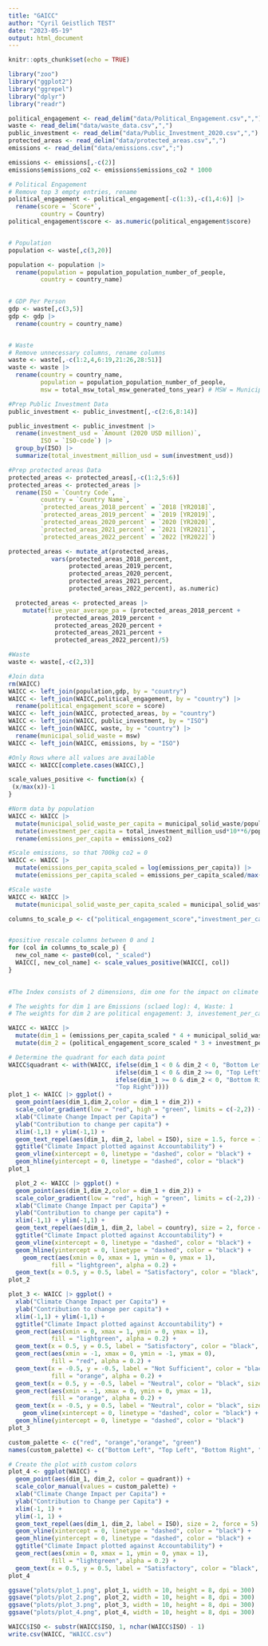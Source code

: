 ```yaml
---
title: "GAICC"
author: "Cyril Geistlich TEST"
date: "2023-05-19"
output: html_document
---
```


```r
knitr::opts_chunk$set(echo = TRUE)
```

```r
library("zoo")
library("ggplot2")
library("ggrepel")
library("dplyr")
library("readr")

```


```r

political_engagement <- read_delim("data/Political_Engagement.csv",",")
waste <- read_delim("data/waste_data.csv",",")
public_investment <- read_delim("data/Public_Investment_2020.csv",",")
protected_areas <- read_delim("data/protected_areas.csv",",")
emissions <- read_delim("data/emissions.csv",";")

emissions <- emissions[,-c(2)]
emissions$emissions_co2 <- emissions$emissions_co2 * 1000

# Political Engagement
# Remove top 3 empty entries, rename
political_engagement <- political_engagement[-c(1:3),-c(1,4:6)] |>
  rename(score = `Score*`,
         country = Country)
political_engagement$score <- as.numeric(political_engagement$score)


# Population
population <- waste[,c(3,20)]

population <- population |>
  rename(population = population_population_number_of_people,
         country = country_name)
  

# GDP Per Person
gdp <- waste[,c(3,5)]
gdp <- gdp |>
  rename(country = country_name)


# Waste
# Remove unnecessary columns, rename columns
waste <- waste[,-c(1:2,4,6:19,21:26,28:51)]
waste <- waste |>
  rename(country = country_name,
         population = population_population_number_of_people,
         msw = total_msw_total_msw_generated_tons_year) # MSW = Municipal Solid Waste

#Prep Public Investment Data
public_investment <- public_investment[,-c(2:6,8:14)]

public_investment <- public_investment |>
  rename(investment_usd = `Amount (2020 USD million)`,
         ISO = `ISO-code`) |>
  group_by(ISO) |>
  summarize(total_investment_million_usd = sum(investment_usd))

#Prep protected areas Data
protected_areas <- protected_areas[,-c(1:2,5:6)]
protected_areas <- protected_areas |>
  rename(ISO = `Country Code`,
         country = `Country Name`,
         `protected_areas_2018_percent` = `2018 [YR2018]`,
         `protected_areas_2019_percent` = `2019 [YR2019]`,
         `protected_areas_2020_percent` = `2020 [YR2020]`,
         `protected_areas_2021_percent` = `2021 [YR2021]`,
         `protected_areas_2022_percent` = `2022 [YR2022]`) 

protected_areas <- mutate_at(protected_areas, 
            vars(protected_areas_2018_percent,
                 protected_areas_2019_percent,
                 protected_areas_2020_percent,
                 protected_areas_2021_percent,
                 protected_areas_2022_percent), as.numeric)

  protected_areas <- protected_areas |>
    mutate(five_year_average_pa = (protected_areas_2018_percent +
             protected_areas_2019_percent +
             protected_areas_2020_percent + 
             protected_areas_2021_percent +
             protected_areas_2022_percent)/5)

#Waste
waste <- waste[,-c(2,3)]

```

```r
#Join data
rm(WAICC)
WAICC <- left_join(population,gdp, by = "country")
WAICC <- left_join(WAICC,political_engagement, by = "country") |>
  rename(political_engagement_score = score)
WAICC <- left_join(WAICC, protected_areas, by = "country")
WAICC <- left_join(WAICC, public_investment, by = "ISO")
WAICC <- left_join(WAICC, waste, by = "country") |> 
  rename(municipal_solid_waste = msw)
WAICC <- left_join(WAICC, emissions, by = "ISO")

#Only Rows where all values are available
WAICC <- WAICC[complete.cases(WAICC),]
```

```r
scale_values_positive <- function(x) {
 (x/max(x))-1
}

```

```r
#Norm data by population
WAICC <- WAICC |>
  mutate(municipal_solid_waste_per_capita = municipal_solid_waste/population * 10**4) |>
  mutate(investment_per_capita = total_investment_million_usd*10**6/population) |>
  rename(emissions_per_capita = emissions_co2)

#Scale emissions, so that 700kg co2 = 0
WAICC <- WAICC |>
  mutate(emissions_per_capita_scaled = log(emissions_per_capita)) |>
  mutate(emissions_per_capita_scaled = emissions_per_capita_scaled/max(emissions_per_capita_scaled) * -1)

#Scale waste
WAICC <- WAICC |>
  mutate(municipal_solid_waste_per_capita_scaled = municipal_solid_waste_per_capita/max(municipal_solid_waste_per_capita)*-1)

columns_to_scale_p <- c("political_engagement_score","investment_per_capita","protected_areas_2022_percent")


#positive rescale columns between 0 and 1
for (col in columns_to_scale_p) {
  new_col_name <- paste0(col, "_scaled")
  WAICC[, new_col_name] <- scale_values_positive(WAICC[, col])
}
 
```

```r
#The Index consists of 2 dimensions, dim one for the impact on climate change and dim two for the accountability

# The weights for dim 1 are Emissions (sclaed log): 4, Waste: 1
# The weights for dim 2 are political engagement: 3, investement_per_capita: 1 + proteced_areas: 1.

WAICC <- WAICC |>
  mutate(dim_1 = (emissions_per_capita_scaled * 4 + municipal_solid_waste_per_capita_scaled)/5) |>
  mutate(dim_2 = (political_engagement_score_scaled * 3 + investment_per_capita_scaled + protected_areas_2022_percent_scaled)/5)

```

```r

# Determine the quadrant for each data point
WAICC$quadrant <- with(WAICC, ifelse(dim_1 < 0 & dim_2 < 0, "Bottom Left",
                              ifelse(dim_1 < 0 & dim_2 >= 0, "Top Left",
                              ifelse(dim_1 >= 0 & dim_2 < 0, "Bottom Right",
                              "Top Right"))))
plot_1 <- WAICC |> ggplot() +
  geom_point(aes(dim_1,dim_2,color = dim_1 + dim_2)) +
  scale_color_gradient(low = "red", high = "green", limits = c(-2,2)) +
  xlab("Climate Change Impact per Capita") +
  ylab("Contribution to change per capita") +
  xlim(-1,1) + ylim(-1,1) +
  geom_text_repel(aes(dim_1, dim_2, label = ISO), size = 1.5, force = 1, max.overlaps = 15) +
  ggtitle("Climate Impact plotted against Accountability") +
  geom_vline(xintercept = 0, linetype = "dashed", color = "black") +
  geom_hline(yintercept = 0, linetype = "dashed", color = "black")
plot_1

```

```r
  plot_2 <- WAICC |> ggplot() +
  geom_point(aes(dim_1,dim_2,color = dim_1 + dim_2)) +
  scale_color_gradient(low = "red", high = "green", limits = c(-2,2)) +
  xlab("Climate Change Impact per Capita") +
  ylab("Contribution to change per capita") +
  xlim(-1,1) + ylim(-1,1) +
  geom_text_repel(aes(dim_1, dim_2, label = country), size = 2, force = 5) +
  ggtitle("Climate Impact plotted against Accountability") +
  geom_vline(xintercept = 0, linetype = "dashed", color = "black") +
  geom_hline(yintercept = 0, linetype = "dashed", color = "black") +
    geom_rect(aes(xmin = 0, xmax = 1, ymin = 0, ymax = 1),
            fill = "lightgreen", alpha = 0.2) +
  geom_text(x = 0.5, y = 0.5, label = "Satisfactory", color = "black", size = 5, fontface = "bold")
plot_2
```

```r
plot_3 <- WAICC |> ggplot() +
  xlab("Climate Change Impact per Capita") +
  ylab("Contribution to change per capita") +
  xlim(-1,1) + ylim(-1,1) +
  ggtitle("Climate Impact plotted against Accountability") +
  geom_rect(aes(xmin = 0, xmax = 1, ymin = 0, ymax = 1),
            fill = "lightgreen", alpha = 0.2) +
  geom_text(x = 0.5, y = 0.5, label = "Satisfactory", color = "black", size = 5, fontface = "bold") +
  geom_rect(aes(xmin = -1, xmax = 0, ymin = -1, ymax = 0),
            fill = "red", alpha = 0.2) +
  geom_text(x = -0.5, y = -0.5, label = "Not Sufficient", color = "black", size = 5, fontface = "bold") +  geom_rect(aes(xmin = 0, xmax = 1, ymin = -1, ymax = 0),
            fill = "orange", alpha = 0.2) +
  geom_text(x = 0.5, y = -0.5, label = "Neutral", color = "black", size = 5, fontface = "bold")   +
  geom_rect(aes(xmin = -1, xmax = 0, ymin = 0, ymax = 1),
            fill = "orange", alpha = 0.2) +
  geom_text(x = -0.5, y = 0.5, label = "Neutral", color = "black", size = 5, fontface = "bold") +
    geom_vline(xintercept = 0, linetype = "dashed", color = "black") +
  geom_hline(yintercept = 0, linetype = "dashed", color = "black")
plot_3
```


```r


custom_palette <- c("red", "orange","orange", "green")
names(custom_palette) <- c("Bottom Left", "Top Left", "Bottom Right", "Top Right")

# Create the plot with custom colors
plot_4 <- ggplot(WAICC) +
  geom_point(aes(dim_1, dim_2, color = quadrant)) +
  scale_color_manual(values = custom_palette) +
  xlab("Climate Change Impact per Capita") +
  ylab("Contribution to Change per Capita") +
  xlim(-1, 1) +
  ylim(-1, 1) +
  geom_text_repel(aes(dim_1, dim_2, label = ISO), size = 2, force = 5) +
  geom_vline(xintercept = 0, linetype = "dashed", color = "black") +
  geom_hline(yintercept = 0, linetype = "dashed", color = "black") +
  ggtitle("Climate Impact plotted against Accountability") +
  geom_rect(aes(xmin = 0, xmax = 1, ymin = 0, ymax = 1),
            fill = "lightgreen", alpha = 0.2) +
  geom_text(x = 0.5, y = 0.5, label = "Satisfactory", color = "black", size = 5, fontface = "bold")
plot_4
```

```r
ggsave("plots/plot_1.png", plot_1, width = 10, height = 8, dpi = 300)
ggsave("plots/plot_2.png", plot_2, width = 10, height = 8, dpi = 300)
ggsave("plots/plot_3.png", plot_3, width = 10, height = 8, dpi = 300)
ggsave("plots/plot_4.png", plot_4, width = 10, height = 8, dpi = 300)
```

```r
WAICC$ISO <- substr(WAICC$ISO, 1, nchar(WAICC$ISO) - 1)
write.csv(WAICC, "WAICC.csv")

```

